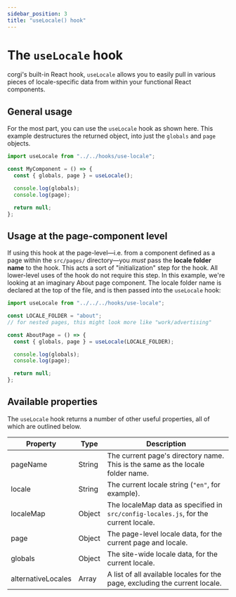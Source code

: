 ```yaml
---
sidebar_position: 3
title: "useLocale() hook"
---
```


# The `useLocale` hook

corgi's built-in React hook, `useLocale` allows you to easily pull in various pieces of locale-specific data from within your functional React components.

## General usage

For the most part, you can use the `useLocale` hook as shown here. This example destructures the returned object, into just the `globals` and `page` objects.

```jsx
import useLocale from "../../hooks/use-locale";

const MyComponent = () => {
  const { globals, page } = useLocale();

  console.log(globals);
  console.log(page);

  return null;
};
```

## Usage at the page-component level

If using this hook at the page-level—i.e. from a component defined as a page within the `src/pages/` directory—you _must_ pass the **locale folder name** to the hook. This acts a sort of "initialization" step for the hook. All lower-level uses of the hook do not require this step. In this example, we're looking at an imaginary About page component. The locale folder name is declared at the top of the file, and is then passed into the `useLocale` hook:

```jsx title=/src/pages/[locale]/about/index.js
import useLocale from "../../../hooks/use-locale";

const LOCALE_FOLDER = "about";
// for nested pages, this might look more like "work/advertising"

const AboutPage = () => {
  const { globals, page } = useLocale(LOCALE_FOLDER);

  console.log(globals);
  console.log(page);

  return null;
};
```

## Available properties

The `useLocale` hook returns a number of other useful properties, all of which are outlined below.

| Property           | Type   | Description                                                                         |
| ------------------ | ------ | ----------------------------------------------------------------------------------- |
| pageName           | String | The current page's directory name. This is the same as the locale folder name.      |
| locale             | String | The current locale string (`"en"`, for example).                                    |
| localeMap          | Object | The localeMap data as specified in `src/config-locales.js`, for the current locale. |
| page               | Object | The page-level locale data, for the current page and locale.                        |
| globals            | Object | The site-wide locale data, for the current locale.                                  |
| alternativeLocales | Array  | A list of all available locales for the page, excluding the current locale.         |
